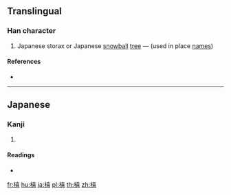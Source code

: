 ==Translingual==

===Han character===
{{Han char|rn=75|rad=木|as=12|sn=16|four=|canj=DGRR|ids=⿰木喜}}

# {{lb|ja|Japanese}} Japanese storax or Japanese [[snowball]] [[tree]] — {{gloss|{{taxlink|Styrax japonicus|species|noshow=1}}}} (used in place [[name]]s)

====References====
* {{Han ref|kx=0555.311|dkj=15623|hdz=21287.041|uh=6A72|ud=27250}}

----

==Japanese==

===Kanji===
{{ja-kanji|grade=|rs=木12}}

# {{defn|lang=ja|sort=木12}}

====Readings====
* {{ja-readings|on=|kun=[[ずさ]] (zusa)}}

[[fr:橲]]
[[hu:橲]]
[[ja:橲]]
[[pl:橲]]
[[th:橲]]
[[zh:橲]]